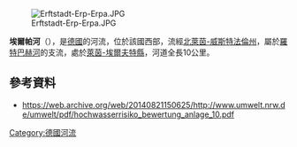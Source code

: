 {{Coord|50|47|14.37|N|6|45|43.20|E|display=title}}
[[Image:Erftstadt-Erp-Erpa.JPG|right]]

'''埃爾帕河'''（{{lang-de|Erpa}}），是[[德國|德國]]的河流，位於該國西部，流經[[北萊茵-威斯特法倫州|北萊茵-威斯特法倫州]]，屬於[[羅特巴赫河|羅特巴赫河]]的支流，處於[[萊茵-埃爾夫特縣|萊茵-埃爾夫特縣]]，河道全長10公里。

==參考資料==
* https://web.archive.org/web/20140821150625/http://www.umwelt.nrw.de/umwelt/pdf/hochwasserrisiko_bewertung_anlage_10.pdf

{{Germany-geo-stub}}
[[Category:德國河流|Category:德國河流]]